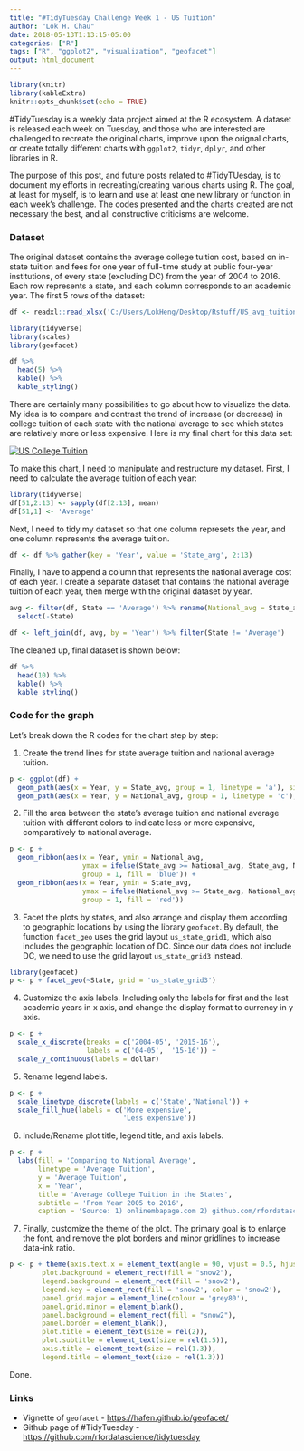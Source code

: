 ```yaml
---
title: "#TidyTuesday Challenge Week 1 - US Tuition"
author: "Lok H. Chau"
date: 2018-05-13T1:13:15-05:00
categories: ["R"]
tags: ["R", "ggplot2", "visualization", "geofacet"]
output: html_document
---
```

```r
library(knitr)
library(kableExtra)
knitr::opts_chunk$set(echo = TRUE)
```

<p>#TidyTuesday is a weekly data project aimed at the R ecosystem. A dataset is released each week on Tuesday, and those who are interested are challenged to recreate the original charts, improve upon the orignal charts, or create totally different charts with `ggplot2`, `tidyr`, `dplyr`, and other libraries in R.</p>

The purpose of this post, and future posts related to #TidyTUesday, is to document my efforts in recreating/creating various charts using R. The goal, at least for myself, is to learn and use at least one new library or function in each week's challenge. The codes presented and the charts created are not necessary the best, and all constructive criticisms are welcome.

### Dataset

The original dataset contains the average college tuition cost, based on in-state tuition and fees for one year of full-time study at public four-year institutions, of every state (excluding DC) from the year of 2004 to 2016. Each row represents a state, and each column corresponds to an academic year. The first 5 rows of the dataset:

```r
df <- readxl::read_xlsx('C:/Users/LokHeng/Desktop/Rstuff/US_avg_tuition/us_avg_tuition.xlsx')

library(tidyverse)
library(scales)
library(geofacet)
```

```r
df %>%
  head(5) %>%
  kable() %>%
  kable_styling()
```

There are certainly many possibilities to go about how to visualize the data. My idea is to compare and contrast the trend of increase (or decrease) in college tuition of each state with the national average to see which states are relatively more or less expensive. Here is my final chart for this data set:

[![US College Tuition](avg_us_tuition.png)](avg_us_tuition.png)

To make this chart, I need to manipulate and restructure my dataset. First, I need to calculate the average tuition of each year:

```r
library(tidyverse)
df[51,2:13] <- sapply(df[2:13], mean)
df[51,1] <- 'Average'
```

Next, I need to tidy my dataset so that one column represets the year, and one column represents the average tuition.

```r
df <- df %>% gather(key = 'Year', value = 'State_avg', 2:13)
```

Finally, I have to append a column that represents the national average cost of each year. I create a separate dataset that contains the national average tuition of each year, then merge with the original dataset by year.

```r
avg <- filter(df, State == 'Average') %>% rename(National_avg = State_avg) %>%
  select(-State)

df <- left_join(df, avg, by = 'Year') %>% filter(State != 'Average')
```

The cleaned up, final dataset is shown below:

```r
df %>%
  head(10) %>%
  kable() %>%
  kable_styling()
```

### Code for the graph

Let's break down the R codes for the chart step by step:

1. Create the trend lines for state average tuition and national average tuition.

```r
p <- ggplot(df) +
  geom_path(aes(x = Year, y = State_avg, group = 1, linetype = 'a'), size = 1.5) +
  geom_path(aes(x = Year, y = National_avg, group = 1, linetype = 'c'), size = 1.5)
```

2. Fill the area between the state's average tuition and national average tuition with different colors to indicate less or more expensive, comparatively to national average.

```r
p <- p +
  geom_ribbon(aes(x = Year, ymin = National_avg,
                  ymax = ifelse(State_avg >= National_avg, State_avg, National_avg),
                  group = 1, fill = 'blue')) + 
  geom_ribbon(aes(x = Year, ymin = State_avg,
                  ymax = ifelse(National_avg >= State_avg, National_avg, State_avg),
                  group = 1, fill = 'red'))
```

3. Facet the plots by states, and also arrange and display them according to geographic locations by using the library `geofacet`. By default, the function `facet_geo` uses the grid layout `us_state_grid1`, which also includes the geographic location of DC. Since our data does not include DC, we need to use the grid layout `us_state_grid3` instead.

```r
library(geofacet)
p <- p + facet_geo(~State, grid = 'us_state_grid3')
```

4. Customize the axis labels. Including only the labels for first and the last academic years in x axis, and change the display format to currency in y axis.

```r
p <- p +
  scale_x_discrete(breaks = c('2004-05', '2015-16'),
                   labels = c('04-05',  '15-16')) +
  scale_y_continuous(labels = dollar)
```

5. Rename legend labels.

```r
p <- p +
  scale_linetype_discrete(labels = c('State','National')) +
  scale_fill_hue(labels = c('More expensive',
                            'Less expensive'))
```

6. Include/Rename plot title, legend title, and axis labels.

```r
p <- p +
  labs(fill = 'Comparing to National Average',
       linetype = 'Average Tuition',
       y = 'Average Tuition',
       x = 'Year',
       title = 'Average College Tuition in the States',
       subtitle = 'From Year 2005 to 2016',
       caption = 'Source: 1) onlinembapage.com 2) github.com/rfordatascience/tidytuesday')
```

7. Finally, customize the theme of the plot. The primary goal is to enlarge the font, and remove the plot borders and minor gridlines to increase data-ink ratio.

```r
p <- p + theme(axis.text.x = element_text(angle = 90, vjust = 0.5, hjust=1),
        plot.background = element_rect(fill = "snow2"),
        legend.background = element_rect(fill = 'snow2'),
        legend.key = element_rect(fill = 'snow2', color = 'snow2'),
        panel.grid.major = element_line(colour = 'grey80'),
        panel.grid.minor = element_blank(),
        panel.background = element_rect(fill = "snow2"),
        panel.border = element_blank(),
        plot.title = element_text(size = rel(2)),
        plot.subtitle = element_text(size = rel(1.5)),
        axis.title = element_text(size = rel(1.3)),
        legend.title = element_text(size = rel(1.3)))
```

Done.

### Links

- Vignette of `geofacet` - [https://hafen.github.io/geofacet/](https://hafen.github.io/geofacet/)
- Github page of #TidyTuesday - [https://github.com/rfordatascience/tidytuesday](https://github.com/rfordatascience/tidytuesday)